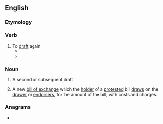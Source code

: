 ==English==

===Etymology===
{{prefix|en|re|draft}}

===Verb===
{{en-verb}}

# To [[draft]] again
#* {{quote-journal|en|work=BBC|url=https://www.bbc.com/culture/article/20200901-charlie-kaufman-im-thinking-of-ending-things-review|title=Five stars for I'm Thinking of Ending Things|author=Nicholas Barber|date=1 September 2020|passage=maybe the metamorphoses are – as in Adaptation – a comment on the screenwriting process, and the way that characters’ identities are revised as the writer drafts and '''redrafts''' the script.}}
#* {{quote-journal|en|date=2021 June 2|title=Network News: "Root and branch" review three years in the making|journal=RAIL|issue=932|page=10|text=The total collapse of franchising that followed forced Williams and Shapps to '''redraft''' a number of the recommendations.}}

===Noun===
{{en-noun}}

# A second or subsequent draft
# {{lb|en|finance}} A new [[bill of exchange]] which the [[holder]] of a [[protest]]ed bill [[draw]]s on the [[drawer]] or [[endorser]]s, for the amount of the bill, with costs and charges.

===Anagrams===
* {{anagrams|en|a=adefrrt|drafter}}